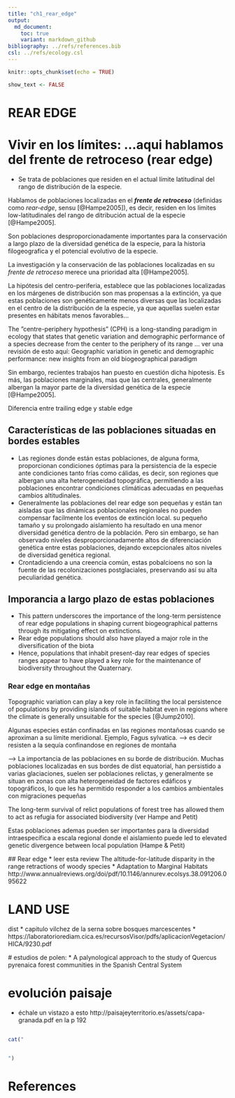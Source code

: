 ```yaml
---
title: "ch1_rear_edge"
output:  
  md_document:
    toc: true
    variant: markdown_github
bibliography: ../refs/references.bib
csl: ../refs/ecology.csl
---
```


```r
knitr::opts_chunk$set(echo = TRUE)
```

```r
show_text <- FALSE
```


# REAR EDGE 
# Vivir en los límites: ...aqui hablamos del frente de retroceso (rear edge)

* Se trata de poblaciones que residen en el actual límite latitudinal del rango de distribución de la especie. 

Hablamos de poblaciones localizadas en el ***frente de retroceso*** (definidas como *rear-edge*, sensu [@Hampe2005]), es decir, residen en los limites low-latitudinales del rango de ditribución actual de la especie [@Hampe2005].

Son poblaciones desproporcionadamente importantes para la conservación a largo plazo de la diversidad genética de la especie, para la historia filogeografica y el potencial evolutivo de la especie. 



La investigación y la conservación de las poblaciones localizadas en su *frente de retroceso*  merece una prioridad alta [@Hampe2005]. 

La hipótesis del centro-periferia, establece que las poblaciones localizadas en los márgenes de distribución son mas propensas a la extinción, ya que estas poblaciones son genéticamente menos diversas que las localizadas en el centro de la distribución de la especie, ya que aquellas suelen estar presentes en hábitats menos favorables... 


The ”centre-periphery hypothesis” (CPH) is a long-standing paradigm in ecology that
states that genetic variation and demographic performance of a species decrease from the
center to the periphery of its range ...
ver una revisión de esto aquí: 
Geographic variation in genetic and demographic performance: new insights from an old biogeographical paradigm 

Sin embargo, recientes trabajos han puesto en cuestión dicha hipotesis. Es más, las poblaciones marginales, mas que las centrales, generalmente albergan la mayor parte de la diversidad genética de la especie [@Hampe2005]. 

Diferencia entre trailing edge y stable edge 

## Características de las poblaciones situadas en bordes estables 

* Las regiones donde están estas poblaciones, de alguna forma, proporcionan condiciones óptimas para la persistencia de la especie ante condiciones tanto frías como cálidas, es decir, son regiones que albergan una alta heterogeneidad topográfica, permitiendo a las poblaciones encontrar condiciones climáticas adecuadas en pequeñas cambios altitudinales. 
* Generalmente las poblaciones del rear edge son pequeñas y están tan aisladas que las dinámicas poblacionales regionales no pueden compensar facilmente los eventos de extinción local. su pequeño tamaño y su prolongado aislamiento ha resultado en una menor diversidad genética dentro de la población. Pero sin embargo, se han observado niveles desproporcionadamente altos de diferenciación genética entre estas poblaciones, dejando excepcionales altos niveles de diversidad genética regional. 
* Crontadiciendo a una creencia común, estas pobalcioens no son la fuente de las recolonizaciones postglaciales, preservando así su alta peculiaridad genética. 

## Imporancia a largo plazo de estas poblaciones 
* This pattern underscores the importance of the long-term persistence of rear edge populations in shaping current biogeographical patterns through its mitigating effect on extinctions.
* Rear edge populations should also have played a major role in the diversification of the biota
* Hence, populations that inhabit present-day rear edges of species ranges appear to have played a key role for the maintenance of biodiversity throughout the Quaternary. 




### Rear edge en montañas 
Topographic variation can play a key role in faciliting the local persistence of populations by providing islands of suitable habitat even in regions where the climate is generally unsuitable for the species [@Jump2010]. 

Algunas especies están confinadas en las regiones montañosas cuando se aproximan a su límite meridional. Ejemplo, Fagus sylvatica. --> es decir resisten a la sequía confinandose en regiones de montaña 

--> La importancia de las poblaciones en su borde de distribución. Muchas poblaciones localizadas en sus bordes de dist equatorial, han persistido a varias glaciaciones, suelen ser poblaciones relictas, y generalmente se situan en zonas con alta heterogeneidad de factores edáficos y topográficos, lo que les ha permitido responder a los cambios ambientales con migraciones pequeñas 

The long-term survival of relict populations of forest tree has allowed them to act as refugia for associated biodiversity (ver Hampe and Petit)

Estas poblaciones ademas pueden ser importantes para la diversidad intraespecífica a escala regional donde el aislamiento puede led to elevated genetic divergence between local population (Hampe & Petit)



## Rear edge
* leer esta review
The altitude-for-latitude disparity in the range retractions of woody species 
* Adaptation to Marginal Habitats 
http://www.annualreviews.org/doi/pdf/10.1146/annurev.ecolsys.38.091206.095622 

# LAND USE 
dist
* capitulo vilchez de la serna sobre bosques marcescentes 
* https://laboratoriorediam.cica.es/recursosVisor/pdfs/aplicacionVegetacion/HICA/9230.pdf 

# estudios de polen: 
* A palynological approach to the study of Quercus pyrenaica forest communities in the Spanish Central System


# evolución paisaje

* échale un vistazo a esto http://paisajeyterritorio.es/assets/capa-granada.pdf en la p 192






## 
```r
cat("


")
```

\footnotesize
# References 



